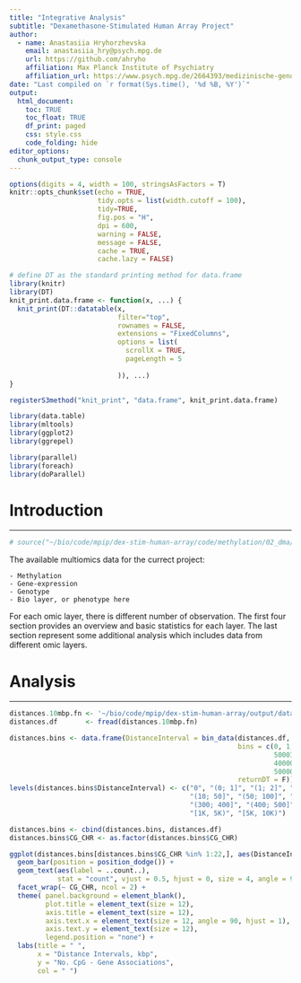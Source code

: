 ```yaml
---
title: "Integrative Analysis"
subtitle: "Dexamethasone-Stimulated Human Array Project"
author: 
  - name: Anastasiia Hryhorzhevska
    email: anastasiia_hry@psych.mpg.de
    url: https://github.com/ahryho
    affiliation: Max Planck Institute of Psychiatry
    affiliation_url: https://www.psych.mpg.de/2664393/medizinische-genomforschung
date: "Last compiled on `r format(Sys.time(), '%d %B, %Y')`"
output:
  html_document:
    toc: TRUE
    toc_float: TRUE
    df_print: paged
    css: style.css
    code_folding: hide
editor_options: 
  chunk_output_type: console
---
```


```r
options(digits = 4, width = 100, stringsAsFactors = T)
knitr::opts_chunk$set(echo = TRUE,
                      tidy.opts = list(width.cutoff = 100),
                      tidy=TRUE,
                      fig.pos = "H",
                      dpi = 600,
                      warning = FALSE, 
                      message = FALSE, 
                      cache = TRUE, 
                      cache.lazy = FALSE)

# define DT as the standard printing method for data.frame
library(knitr)
library(DT)
knit_print.data.frame <- function(x, ...) {
  knit_print(DT::datatable(x,
                           filter="top",
                           rownames = FALSE,
                           extensions = "FixedColumns",
                           options = list(
                             scrollX = TRUE,
                             pageLength = 5
                             
                           )), ...)
}

registerS3method("knit_print", "data.frame", knit_print.data.frame)

library(data.table)
library(mltools)
library(ggplot2)
library(ggrepel)

library(parallel)
library(foreach)
library(doParallel)
```


# Introduction
***
```r
# source("~/bio/code/mpip/dex-stim-human-array/code/methylation/02_dma/01_dmp/funcitons.R")
```

The available multiomics data for the currect project:

    - Methylation
    - Gene-expression
    - Genotype
    - Bio layer, or phenotype here

For each omic layer, there is different number of observation. The first four section provides an overview and basic statistics for each layer. The last section represent some additional analysis which includes data from different omic layers.

# Analysis
***
```r
distances.10mbp.fn <- '~/bio/code/mpip/dex-stim-human-array/output/data/integrative/dex_cpgs_ilmn_genes_distances_upto_10mbp.csv'
distances.df       <- fread(distances.10mbp.fn)
```

```r
distances.bins <- data.frame(DistanceInterval = bin_data(distances.df, binCol = "CG_GENE_DIST", 
                                                         bins = c(0, 1, 1001, 2001, 3001, 4001, 5001, 10001,
                                                                  50001, 100001, 150001, 200001, 250001, 300001,
                                                                  400001, 500001, 600001, 700001, 800001, 900001, 1000001, 
                                                                  5000001, 10000001), 
                                                         returnDT = F))
levels(distances.bins$DistanceInterval) <- c("0", "(0; 1]", "(1; 2]", "(2; 3]", "(3; 4]", "(4; 5]", "[5; 10)",
                                             "(10; 50]", "(50; 100]", "(100; 150]", "(150; 200]", "(200; 250]", "[250; 300)",
                                             "(300; 400]", "(400; 500]", "(500; 600]", "(600; 700]", "(700; 800]", "[800; 900)", "[900, 1K)",
                                             "[1K, 5K)", "[5K, 10K)")
```

```r
distances.bins <- cbind(distances.bins, distances.df)
distances.bins$CG_CHR <- as.factor(distances.bins$CG_CHR)
```

```r
ggplot(distances.bins[distances.bins$CG_CHR %in% 1:22,], aes(DistanceInterval, fill = CG_CHR)) + 
  geom_bar(position = position_dodge()) +
  geom_text(aes(label = ..count..), 
            stat = "count", vjust = 0.5, hjust = 0, size = 4, angle = 90) +
  facet_wrap(~ CG_CHR, ncol = 2) +
  theme( panel.background = element_blank(),
         plot.title = element_text(size = 12),
         axis.title = element_text(size = 12),
         axis.text.x = element_text(size = 12, angle = 90, hjust = 1), 
         axis.text.y = element_text(size = 12),
         legend.position = "none") +
  labs(title = " ",
       x = "Distance Intervals, kbp",
       y = "No. CpG - Gene Associations", 
       col = " ")
```
